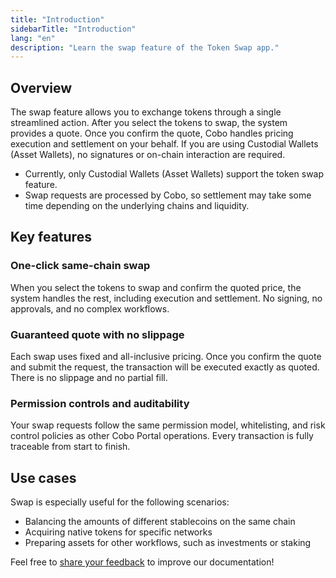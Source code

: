 ```yaml
---
title: "Introduction"
sidebarTitle: "Introduction"
lang: "en"
description: "Learn the swap feature of the Token Swap app."
---
```


## Overview

The swap feature allows you to exchange tokens through a single streamlined action. After you select the tokens to swap, the system provides a quote. Once you confirm the quote, Cobo handles pricing execution and settlement on your behalf. If you are using Custodial Wallets (Asset Wallets), no signatures or on-chain interaction are required.

<Note><ul><li>Currently, only Custodial Wallets (Asset Wallets) support the token swap feature.</li><li>Swap requests are processed by Cobo, so settlement may take some time depending on the underlying chains and liquidity.</li></ul></Note>

## Key features

### One-click same-chain swap  
When you select the tokens to swap and confirm the quoted price, the system handles the rest, including execution and settlement. No signing, no approvals, and no complex workflows.

### Guaranteed quote with no slippage
Each swap uses fixed and all-inclusive pricing. Once you confirm the quote and submit the request, the transaction will be executed exactly as quoted. There is no slippage and no partial fill.

### Permission controls and auditability  
Your swap requests follow the same permission model, whitelisting, and risk control policies as other Cobo Portal operations. Every transaction is fully traceable from start to finish.

## Use cases

Swap is especially useful for the following scenarios:
- Balancing the amounts of different stablecoins on the same chain
- Acquiring native tokens for specific networks
- Preparing assets for other workflows, such as investments or staking

<Tip>Feel free to [share your feedback](https://forms.zohopublic.com/cobo/form/DocumentFeedbackForm/formperma/QvLOhxJv1_JMsJ-1dleZ8Itb_7rzN-LtgvsDdxosoVI?referrername=manuals) to improve our documentation!</Tip>